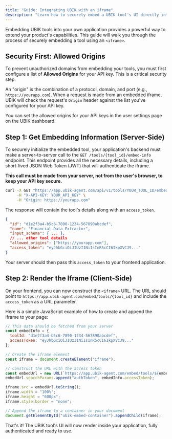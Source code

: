 ```yaml
---
title: "Guide: Integrating UBIK with an iframe"
description: "Learn how to securely embed a UBIK tool's UI directly into your web application for a seamless user experience."
---
```


Embedding UBIK tools into your own application provides a powerful way to extend your product's capabilities. This guide will walk you through the process of securely embedding a tool using an `<iframe>`.

## Security First: Allowed Origins

To prevent unauthorized domains from embedding your tools, you must first configure a list of **Allowed Origins** for your API key. This is a critical security step.

An "origin" is the combination of a protocol, domain, and port (e.g., `https://yourapp.com`). When a request is made from an embedded iframe, UBIK will check the request's `Origin` header against the list you've configured for your API key.

You can set the allowed origins for your API keys in the user settings page on the UBIK dashboard.

<Card
  title="Go to API Key Settings"
  href="https://app.ubik-agent.com/user/api-keys"
/>

## Step 1: Get Embedding Information (Server-Side)

To securely initialize the embedded tool, your application's backend must make a server-to-server call to the `GET /tools/{tool_id}/embed-info` endpoint. This endpoint provides all the necessary details, including a short-lived JSON Web Token (JWT) that will authenticate the iframe.

**This call must be made from your server, not from the user's browser, to keep your API key secure.**

```bash
curl -X GET "https://app.ubik-agent.com/api/v1/tools/YOUR_TOOL_ID/embed-info" \
     -H "X-API-KEY: YOUR_API_KEY" \
     -H "Origin: https://yourapp.com"
```

The response will contain the tool's details along with an `access_token`.

```json
{
  "id": "d1e2f3a4-b5c6-7890-1234-567890abcdef",
  "name": "Financial Data Extractor",
  "input_schema": { ... },
  // ... other tool details
  "allowed_origins": ["https://yourapp.com"],
  "access_token": "eyJhbGciOiJIUzI1NiIsInR5cCI6IkpXVCJ9..."
}
```

Your server should then pass this `access_token` to your frontend application.

## Step 2: Render the Iframe (Client-Side)

On your frontend, you can now construct the `<iframe>` URL. The URL should point to `https://app.ubik-agent.com/embed/tools/{tool_id}` and include the `access_token` as a URL parameter.

Here is a simple JavaScript example of how to create and append the iframe to your page:

```javascript
// This data should be fetched from your server
const embedInfo = {
  toolId: "d1e2f3a4-b5c6-7890-1234-567890abcdef",
  accessToken: "eyJhbGciOiJIUzI1NiIsInR5cCI6IkpXVCJ9..."
};

// Create the iframe element
const iframe = document.createElement("iframe");

// Construct the URL with the access token
const embedUrl = new URL(`https://app.ubik-agent.com/embed/tools/${embedInfo.toolId}`);
embedUrl.searchParams.append("authToken", embedInfo.accessToken);

iframe.src = embedUrl.toString();
iframe.width = "100%";
iframe.height = "600px";
iframe.style.border = "none";

// Append the iframe to a container in your document
document.getElementById("ubik-embed-container").appendChild(iframe);
```

<Check>
That's it! The UBIK tool's UI will now render inside your application, fully authenticated and ready to use.
</Check>
